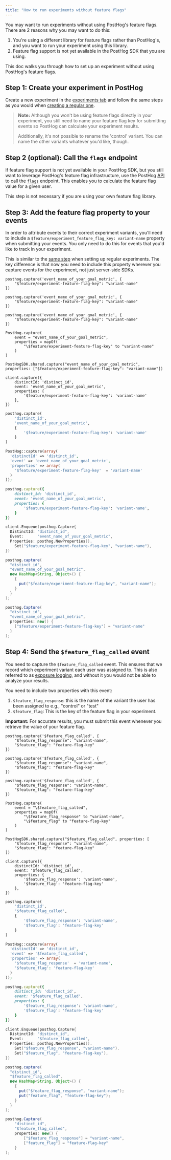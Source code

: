 ```yaml
---
title: "How to run experiments without feature flags"
---
```


You may want to run experiments without using PostHog's feature flags. There are 2 reasons why you may want to do this:

1. You're using a different library for feature flags rather than PostHog's, and you want to run your experiment using this library.
2. Feature flag support is not yet available in the PostHog SDK that you are using.

This doc walks you through how to set up an experiment without using PostHog's feature flags.

## Step 1: Create your experiment in PostHog

Create a new experiment in the [experiments tab](https://app.posthog.com/experiments) and follow the same steps as you would when [creating a regular one](/docs/experiments/manual#how-to-create-an-experiment-in-posthog).

> **Note:** Although you won't be using feature flags directly in your experiment, you still need to name your feature flag key for submitting events so PostHog can calculate your experiment results.
>
> Additionally, it's not possible to rename the 'control' variant. You can name the other variants whatever you'd like, though.

## Step 2 (optional): Call the `flags` endpoint

If feature flag support is not yet available in your PostHog SDK, but you still want to leverage PostHog's feature flag infrastructure, use the PostHog [API](/docs/api) to call the [`flags`](/docs/api/flags) endpoint. This enables you to calculate the feature flag value for a given user.

This step is not necessary if you are using your own feature flag library.

## Step 3: Add the feature flag property to your events 

In order to attribute events to their correct experiment variants, you'll need to include a `$feature/experiment_feature_flag_key: variant-name` property when submitting your events. You only need to do this for events that you'd like to track in your experiment.

This is similar to the [same step](/docs/experiments/manual#step-2-server-side-only-add-the-feature-flag-property-to-your-events) when setting up regular experiments. The key difference is that now you need to include this property wherever you capture events for the experiment, not just server-side SDKs.

<MultiLanguage>

```js-web
posthog.capture('event_name_of_your_goal_metric', {
    "$feature/experiment-feature-flag-key": "variant-name"
})
```

```react
posthog.capture('event_name_of_your_goal_metric', {
    "$feature/experiment-feature-flag-key": "variant-name"
})
```

```react-native
posthog.capture('event_name_of_your_goal_metric', {
    "$feature/experiment-feature-flag-key": "variant-name"
})
```

```android_kotlin
PostHog.capture(
    event = "event_name_of_your_goal_metric",
    properties = mapOf(
        "\$feature/experiment-feature-flag-key" to "variant-name"
    )
)
```

```ios_swift
PostHogSDK.shared.capture("event_name_of_your_goal_metric", properties: ["$feature/experiment-feature-flag-key": "variant-name"])
```

```node
client.capture({
    distinctId: 'distinct_id',
    event: 'event_name_of_your_goal_metric',
    properties: {
        '$feature/experiment-feature-flag-key': 'variant-name'
    },
})
```

```python
posthog.capture(
    'distinct_id',
    'event_name_of_your_goal_metric',
    {
        '$feature/experiment-feature-flag-key': 'variant-name'
    }
)
```

```php
PostHog::capture(array(
  'distinctId' => 'distinct_id',
  'event' => 'event_name_of_your_goal_metric',
  'properties' => array(
    '$feature/experiment-feature-flag-key'  = 'variant-name'
  )
));
```

```ruby
posthog.capture({
    distinct_id: 'distinct_id',
    event: 'event_name_of_your_goal_metric',
    properties: {
        '$feature/experiment-feature-flag-key': 'variant-name',
    }
})
```

```go
client.Enqueue(posthog.Capture{
  DistinctId: "distinct_id",
  Event:      "event_name_of_your_goal_metric",
  Properties: posthog.NewProperties().
    Set("$feature/experiment-feature-flag-key", "variant-name"),
})
```

```java
posthog.capture(
  "distinct_id",
  "event_name_of_your_goal_metric",
  new HashMap<String, Object>() {
    {
      put("$feature/experiment-feature-flag-key", "variant-name");
    }
  }
);
```

```csharp
posthog.Capture(
  "distinct_id",
  "event_name_of_your_goal_metric",
  properties: new() {
    ["$feature/experiment-feature-flag-key"] = "variant-name"
  }
);
```

</MultiLanguage>

## Step 4: Send the `$feature_flag_called` event

You need to capture the `$feature_flag_called` event. This ensures that we record which experiment variant each user was assigned to. This is also referred to as [exposure logging](/docs/experiments/exposures), and without it you would not be able to analyze your results. 

You need to include two properties with this event:

1. `$feature_flag_response`: this is the name of the variant the user has been assigned to e.g., "control" or "test"
2. `$feature_flag`: This is the key of the feature flag in your experiment.

**Important:** For accurate results, you must submit this event whenever you retrieve the value of your feature flag.

<MultiLanguage>

```js-web
posthog.capture('$feature_flag_called', {
    "$feature_flag_response": "variant-name",
    "$feature_flag": "feature-flag-key"
})
```

```react
posthog.capture('$feature_flag_called', {
    "$feature_flag_response": "variant-name",
    "$feature_flag": "feature-flag-key"
})
```

```react-native
posthog.capture('$feature_flag_called', {
    "$feature_flag_response": "variant-name",
    "$feature_flag": "feature-flag-key"
})
```

```android_kotlin
PostHog.capture(
    event = "\$feature_flag_called",
    properties = mapOf(
        "\$feature_flag_response" to "variant-name",
        "\$feature_flag" to "feature-flag-key"
    )
)
```

```ios_swift
PostHogSDK.shared.capture("$feature_flag_called", properties: [
    "$feature_flag_response": "variant-name",
    "$feature_flag": "feature-flag-key"
])
```

```node
client.capture({
    distinctId: 'distinct_id',
    event: '$feature_flag_called',
    properties: {
        '$feature_flag_response': 'variant-name',
        '$feature_flag': 'feature-flag-key'
    },
})
```

```python
posthog.capture(
    'distinct_id',
    '$feature_flag_called',
    {
        '$feature_flag_response': 'variant-name',
        '$feature_flag': 'feature-flag-key'
    }
)
```

```php
PostHog::capture(array(
  'distinctId' => 'distinct_id',
  'event' => '$feature_flag_called',
  'properties' => array(
    '$feature_flag_response'  = 'variant-name',
    '$feature_flag': 'feature-flag-key'
  )
));
```

```ruby
posthog.capture({
    distinct_id: 'distinct_id',
    event: '$feature_flag_called',
    properties: {
        '$feature_flag_response': 'variant-name',
        '$feature_flag': 'feature-flag-key'
    }
})
```

```go
client.Enqueue(posthog.Capture{
  DistinctId: "distinct_id",
  Event:      "$feature_flag_called",
  Properties: posthog.NewProperties().
    Set("$feature_flag_response", "variant-name").
    Set("$feature_flag", "feature-flag-key"),
})
```

```java
posthog.capture(
  "distinct_id",
  "$feature_flag_called",
  new HashMap<String, Object>() {
    {
      put("$feature_flag_response", "variant-name");
      put("feature_flag", "feature-flag-key");
    }
  }
);
```

```csharp
posthog.Capture(
    "distinct_id",
    "$feature_flag_called",
    properties: new() {
        ["$feature_flag_response"] = "variant-name",
        ["feature_flag"] = "feature-flag-key"
    }
);
```

</MultiLanguage>